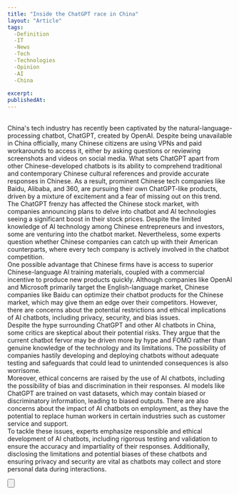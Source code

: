 ```yaml
---
title: "Inside the ChatGPT race in China"
layout: "Article"
tags: 
  -Definition
  -IT
  -News
  -Tech
  -Technologies
  -Opinion
  -AI
  -China
  
excerpt:
publishedAt:
---
```


<br />
China's tech industry has recently been captivated by the natural-language-processing chatbot, ChatGPT, created by OpenAI. Despite being unavailable in China officially, many Chinese citizens are using VPNs and paid workarounds to access it, either by asking questions or reviewing screenshots and videos on social media. What sets ChatGPT apart from other Chinese-developed chatbots is its ability to comprehend traditional and contemporary Chinese cultural references and provide accurate responses in Chinese. As a result, prominent Chinese tech companies like Baidu, Alibaba, and 360, are pursuing their own ChatGPT-like products, driven by a mixture of excitement and a fear of missing out on this trend.
<br />
The ChatGPT frenzy has affected the Chinese stock market, with companies announcing plans to delve into chatbot and AI technologies seeing a significant boost in their stock prices. Despite the limited knowledge of AI technology among Chinese entrepreneurs and investors, some are venturing into the chatbot market. Nevertheless, some experts question whether Chinese companies can catch up with their American counterparts, where every tech company is actively involved in the chatbot competition.
<br />
One possible advantage that Chinese firms have is access to superior Chinese-language AI training materials, coupled with a commercial incentive to produce new products quickly. Although companies like OpenAI and Microsoft primarily target the English-language market, Chinese companies like Baidu can optimize their chatbot products for the Chinese market, which may give them an edge over their competitors. However, there are concerns about the potential restrictions and ethical implications of AI chatbots, including privacy, security, and bias issues.
<br />
Despite the hype surrounding ChatGPT and other AI chatbots in China, some critics are skeptical about their potential risks. They argue that the current chatbot fervor may be driven more by hype and FOMO rather than genuine knowledge of the technology and its limitations. The possibility of companies hastily developing and deploying chatbots without adequate testing and safeguards that could lead to unintended consequences is also worrisome.
<br />
Moreover, ethical concerns are raised by the use of AI chatbots, including the possibility of bias and discrimination in their responses. AI models like ChatGPT are trained on vast datasets, which may contain biased or discriminatory information, leading to biased outputs. There are also concerns about the impact of AI chatbots on employment, as they have the potential to replace human workers in certain industries such as customer service and support.
<br />
To tackle these issues, experts emphasize responsible and ethical development of AI chatbots, including rigorous testing and validation to ensure the accuracy and impartiality of their responses. Additionally, disclosing the limitations and potential biases of these chatbots and ensuring privacy and security are vital as chatbots may collect and store personal data during interactions.
<br />

<Button
  address="https://www.technologyreview.com/2023/02/15/1068624/chatgpt-race-china-baidu-ai/"
  text="Source"
/>

